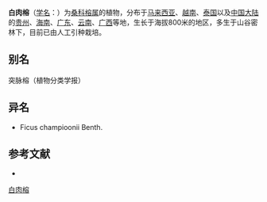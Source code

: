 {{NoteTA|G1=LS}}
{{Speciesbox
| name = 白肉榕
| status = 
| status_system = 
| image =
| genus = Ficus
| species = vasculosa
| authority = Wall. ex Miq.
}}

'''白肉榕'''（[[学名|学名]]：{{lang|la|''Ficus vasculosa''}}）为[[桑科|桑科]][[榕属|榕属]]的植物，分布于[[马来西亚|马来西亚]]、[[越南|越南]]、[[泰国|泰国]]以及[[中国大陆|中国大陆]]的[[贵州|贵州]]、[[海南|海南]]、[[广东|广东]]、[[云南|云南]]、[[广西|广西]]等地，生长于海拔800米的地区，多生于山谷密林下，目前已由人工引种栽培。

== 别名 ==
突脉榕（植物分类学报）

== 异名 ==
* Ficus champioonii Benth.

== 参考文献 ==
<div class="references-small">
* {{cite web| url =http://www.bioinfo.cn/db05/KmzwSpecies.php?action=view&id=13689| title =白肉榕| work =《中国高等植物数据库全库》| publisher =中国科学院微生物研究所| author =昆明植物研究所| accessdate =2009-02-24| deadurl =yes| archiveurl =https://web.archive.org/web/20160305024926/http://www.bioinfo.cn/db05/KmzwSpecies.php?action=view&id=13689| archivedate =2016-03-05}}
</div>
{{Taxonbar|from=Q15227843}}

[[Category:榕属|白肉榕]]


{{植物小作品}}